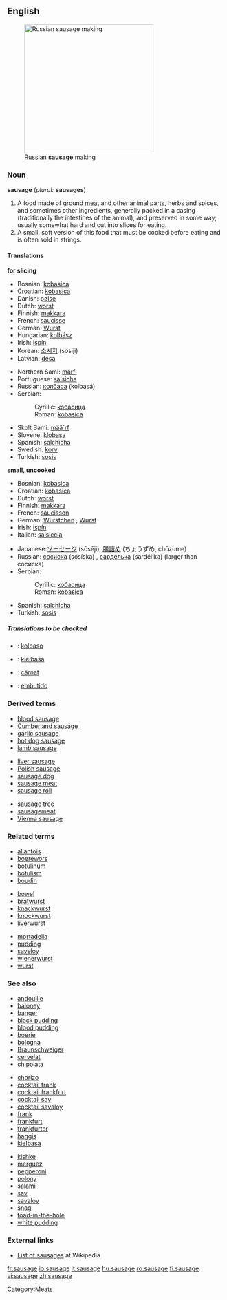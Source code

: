 {{wikipedia}}
==English==
[[Image:Russian Sausage Making.jpg|thumb|right|300px|[[Russian]] '''sausage''' making]]
===Noun===
'''sausage''' (''plural:'' '''sausages''')

#A food made of ground [[meat]] and other animal parts, herbs and spices, and sometimes other ingredients, generally packed in a casing (traditionally the intestines of the animal), and preserved in some way; usually somewhat hard and cut into slices for eating.
#A small, soft version of this food that must be cooked before eating and is often sold in strings.

====Translations====
<!--(The following note need not apply: just give the word for a *generic* sausage in each language.  English has "chipolata", "saveloy", "Cumberland sausage", etc, but the generic term is "sausage", just as the generic term is "salchicha" in Spanish.)
Translations are complicated by the many names for different types of sausages in different languages. Thus the Spanish translation for different types of sausage may be ''salchicha f, chorizo m, butifarra f'', etc. 
-->

'''for slicing'''
{{top}}
*Bosnian: [[kobasica#Bosnian|kobasica]] {{f}}
*Croatian: [[kobasica#Croatian|kobasica]] {{f}}
*Danish: [[pølse]] {{c}}
*Dutch: [[worst#Dutch|worst]] {{m}}
*Finnish: [[makkara]]
*French: [[saucisse]] {{f}}
*German: [[Wurst]] {{f}}
*Hungarian: [[kolbász]]
*Irish: [[ispín]] {{m}}
*Korean: [[소시지]] (sosiji)
*Latvian: [[desa]] {{f}}
{{mid}}
*Northern Sami: [[márfi]]
*Portuguese: [[salsicha]] {{f}}
*Russian: [[колбаса]] (kolbasá) {{f}}
*Serbian:
*:Cyrillic: [[кобасица#Serbian|кобасица]] {{f}}
*:Roman: [[kobasica#Serbian|kobasica]] {{f}}
*Skolt Sami: [[mää´rf]]
*Slovene: [[klobasa]] {{f}}
*Spanish: [[salchicha]] {{f}}
*Swedish: [[korv]] {{c}}
*Turkish: [[sosis]]
{{bottom}}

'''small, uncooked'''
{{top}}
*Bosnian: [[kobasica#Bosnian|kobasica]] {{f}}
*Croatian: [[kobasica#Croatian|kobasica]] {{f}}
*Dutch: [[worst#Dutch|worst]] {{m}}
*Finnish: [[makkara]]
*French: [[saucisson]] {{m}}
*German: [[Würstchen]] {{n}}, [[Wurst]] {{f}}
*Irish: [[ispín]] {{m}}
*Italian: [[salsiccia]] {{f}}
{{mid}}
*Japanese:[[ソーセージ]] (sōsēji), [[腸詰め]] (ちょうずめ, chōzume)
*Russian: [[сосиска]] (sosíska) {{f}}, [[сарделька]] (sardél’ka) {{f}} (larger than сосиска)
*Serbian:
*:Cyrillic: [[кобасица#Serbian|кобасица]] {{f}}
*:Roman: [[kobasica#Serbian|kobasica]] {{f}}
*Spanish: [[salchicha]] {{f}}
*Turkish: [[sosis]]
{{bottom}}

=====Translations to be checked=====
<!--Remove this section once all of the translations below have been moved into the tables above.-->
{{checktrans}}

*{{ttbc|Esperanto}}: [[kolbaso]]
*{{ttbc|Polish}}: [[kiełbasa]] {{f}}
*{{ttbc|Romanian}}: [[cârnat]] {{m}}
*{{ttbc|Spanish}}: [[embutido]] {{m}}

===Derived terms===
{{top3}}
*[[blood sausage]]
*[[Cumberland sausage]]
*[[garlic sausage]]
*[[hot dog sausage]]
*[[lamb sausage]] 
{{3column-mid}}
*[[liver sausage]]
*[[Polish sausage]]
*[[sausage dog]]
*[[sausage meat]]
*[[sausage roll]]
{{3column-mid}}
*[[sausage tree]]
*[[sausagemeat]]
*[[Vienna sausage]]
{{bottom}}

===Related terms===
{{top3}}
*[[allantois]]
*[[boerewors]]
*[[botulinum]]
*[[botulism]]
*[[boudin]]
{{3column-mid}}
*[[bowel]]
*[[bratwurst]]
*[[knackwurst]]
*[[knockwurst]]
*[[liverwurst]]
{{3column-mid}}
*[[mortadella]]
*[[pudding]]
*[[saveloy]]
*[[wienerwurst]]
*[[wurst]]
{{bottom}}

===See also===
{{top3}}
*[[andouille]]
*[[baloney]]
*[[banger]]
*[[black pudding]]
*[[blood pudding]]
*[[boerie]]
*[[bologna]]
*[[Braunschweiger]]
*[[cervelat]]
*[[chipolata]]
{{3column-mid}}
*[[chorizo]]
*[[cocktail frank]]
*[[cocktail frankfurt]]
*[[cocktail sav]]
*[[cocktail savaloy]]
*[[frank]]
*[[frankfurt]]
*[[frankfurter]]
*[[haggis]]
*[[kielbasa]]
{{3column-mid}}
*[[kishke]]
*[[merguez]]
*[[pepperoni]]
*[[polony]]
*[[salami]]
*[[sav]]
*[[savaloy]]
*[[snag]]
*[[toad-in-the-hole]]
*[[white pudding]]
{{bottom}}

===External links===
*[[w:Category:Sausages|List of sausages]] at Wikipedia

[[Category:Meats]]

[[fr:sausage]]
[[io:sausage]]
[[it:sausage]]
[[hu:sausage]]
[[ro:sausage]]
[[fi:sausage]]
[[vi:sausage]]
[[zh:sausage]]